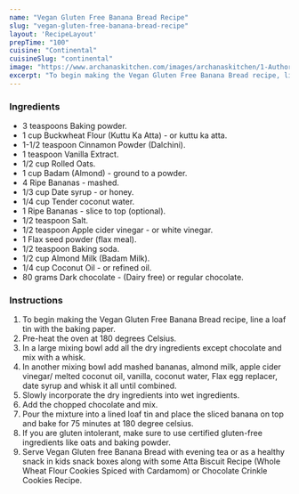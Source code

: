 ---
name: "Vegan Gluten Free Banana Bread Recipe"
slug: "vegan-gluten-free-banana-bread-recipe"
layout: 'RecipeLayout'
prepTime: "100"
cuisine: "Continental"
cuisineSlug: "continental"
image: "https://www.archanaskitchen.com/images/archanaskitchen/1-Author/Gauravi_Vinay/VeganGlutenfree_Banana_Bread.jpg"
excerpt: "To begin making the Vegan Gluten Free Banana Bread recipe, line a loaf tin with the baking paper"
---

### Ingredients

- 3 teaspoons Baking powder.
- 1 cup Buckwheat Flour (Kuttu Ka Atta) - or kuttu ka atta.
- 1-1/2 teaspoon Cinnamon Powder (Dalchini).
- 1 teaspoon Vanilla Extract.
- 1/2 cup Rolled Oats.
- 1 cup Badam (Almond) - ground to a powder.
- 4 Ripe Bananas - mashed.
- 1/3 cup Date syrup - or honey.
- 1/4 cup Tender coconut water.
- 1 Ripe Bananas - slice to top (optional).
- 1/2 teaspoon Salt.
- 1/2 teaspoon Apple cider vinegar - or white vinegar.
- 1 Flax seed powder (flax meal).
- 1/2 teaspoon Baking soda.
- 1/2 cup Almond Milk (Badam Milk).
- 1/4 cup Coconut Oil - or refined oil.
- 80 grams Dark chocolate - (Dairy free) or regular chocolate.

### Instructions

1. To begin making the Vegan Gluten Free Banana Bread recipe, line a loaf tin with the baking paper.
1. Pre-heat the oven at 180 degrees Celsius.
1. In a large mixing bowl add all the dry ingredients except chocolate and mix with a whisk.
1. In another mixing bowl add mashed bananas, almond milk, apple cider vinegar/ melted coconut oil, vanilla, coconut water, Flax egg replacer, date syrup and whisk it all until combined.
1. Slowly incorporate the dry ingredients into wet ingredients.
1. Add the chopped chocolate and mix.
1. Pour the mixture into a lined loaf tin and place the sliced banana on top and bake for 75 minutes at 180 degree celsius.
1. If you are gluten intolerant, make sure to use certified gluten-free ingredients like oats and baking powder.
1. Serve Vegan Gluten free Banana Bread with evening tea or as a healthy snack in kids snack boxes along with some Atta Biscuit Recipe (Whole Wheat Flour Cookies Spiced with Cardamom) or Chocolate Crinkle Cookies Recipe.
